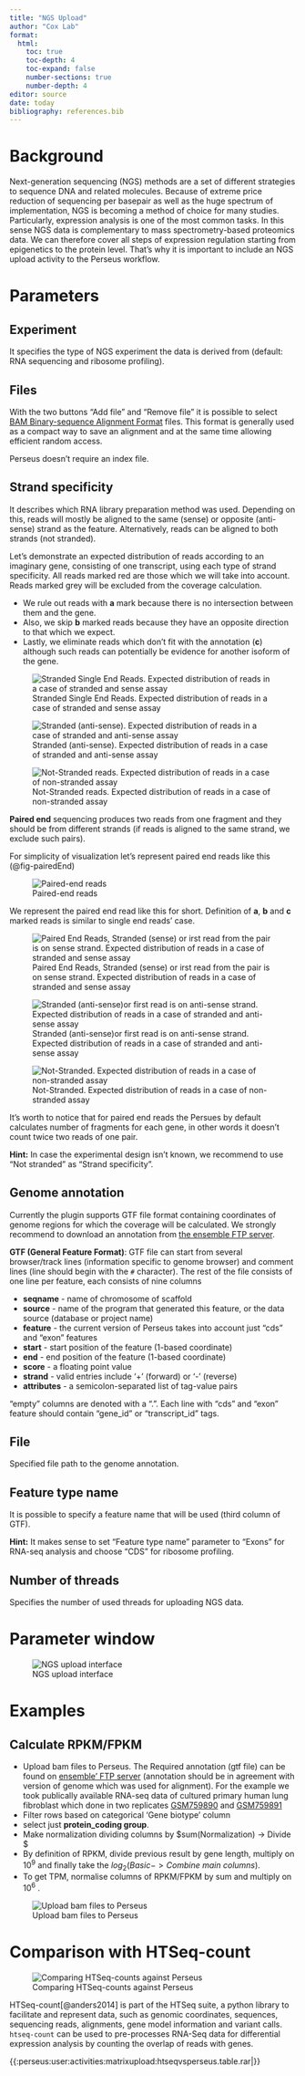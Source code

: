 ```yaml
---
title: "NGS Upload"
author: "Cox Lab"
format: 
  html:
    toc: true
    toc-depth: 4
    toc-expand: false
    number-sections: true
    number-depth: 4
editor: source
date: today
bibliography: references.bib
---
```


```{=html}
<!-- This comment and the line above it must be preserved when editing this file!
The recommended sections are these, but they may be changed on a case by case basis.
===== Detailed description =====
===== Parameters =====
===== Theoretical background =====
===== Examples =====
Make changes only below this line! -->
```
# Background

Next-generation sequencing (NGS) methods are a set of different strategies to sequence DNA and related molecules. Because of extreme price reduction of sequencing per basepair as well as the huge spectrum of implementation, NGS is becoming a method of choice for many studies. Particularly, expression analysis is one of the most common tasks. In this sense NGS data is complementary to mass spectrometry-based proteomics data. We can therefore cover all steps of expression regulation starting from epigenetics to the protein level. That's why it is important to include an NGS upload activity to the Perseus workflow.

# Parameters

## Experiment

It specifies the type of NGS experiment the data is derived from (default: RNA sequencing and ribosome profiling).

## Files

With the two buttons "Add file" and "Remove file" it is possible to select [BAM Binary-sequence Alignment Format](https://samtools.github.io/hts-specs/SAMv1.pdf) files. This format is generally used as a compact way to save an alignment and at the same time allowing efficient random access.

Perseus doesn't require an index file.

## Strand specificity

It describes which RNA library preparation method was used. Depending on this, reads will mostly be aligned to the same (sense) or opposite (anti-sense) strand as the feature. Alternatively, reads can be aligned to both strands (not stranded).

Let's demonstrate an expected distribution of reads according to an imaginary gene, consisting of one transcript, using each type of strand specificity. All reads marked red are those which we will take into account. Reads marked grey will be excluded from the coverage calculation.

-   We rule out reads with **a** mark because there is no intersection between them and the gene.
-   Also, we skip **b** marked reads because they have an opposite direction to that which we expect.
-   Lastly, we eliminate reads which don't fit with the annotation (**c**) although such reads can potentially be evidence for another isoform of the gene.

![Stranded Single End Reads. Expected distribution of reads in a case of stranded and sense assay](images/singlestrandedfor1.png){#fig-singlestrandedfor1}

![Stranded (anti-sense). Expected distribution of reads in a case of stranded and anti-sense assay](images/singlestrandedrev1.png){#fig-singlestrandedrev1}

![Not-Stranded reads. Expected distribution of reads in a case of non-stranded assay](images/singlenotstranded1.png){#fig-singlenotstranded1}

**Paired end** sequencing produces two reads from one fragment and they should be from different strands (if reads is aligned to the same strand, we exclude such pairs).

For simplicity of visualization let's represent paired end reads like this (@fig-pairedEnd)

![Paired-end reads](images/descriptionfinal.png){#fig-pairedEnd}

We represent the paired end read like this for short. Definition of **a**, **b** and **c** marked reads is similar to single end reads' case.

![Paired End Reads, Stranded (sense) or irst read from the pair is on sense strand. Expected distribution of reads in a case of stranded and sense assay](images/pairedstrandedfirst1.png){#fig-pairedstrandedfirst}

![Stranded (anti-sense)or first read is on anti-sense strand. Expected distribution of reads in a case of stranded and anti-sense assay](images/pairedstrandedsecond1.png){#fig-pairedstrandedsecond}

![Not-Stranded. Expected distribution of reads in a case of non-stranded assay](images/pairedstrandedrand.png){#fig-pairedstrandedrand}

It's worth to notice that for paired end reads the Persues by default calculates number of fragments for each gene, in other words it doesn't count twice two reads of one pair.

**Hint:** In case the experimental design isn't known, we recommend to use "Not stranded" as "Strand specificity".

## Genome annotation

Currently the plugin supports GTF file format containing coordinates of genome regions for which the coverage will be calculated. We strongly recommend to download an annotation from [the ensemble FTP server](http://www.ensembl.org/info/data/ftp/index.html).

**GTF (General Feature Format)**: GTF file can start from several browser/track lines (information specific to genome browser) and comment lines (line should begin with the `#` character). The rest of the file consists of one line per feature, each consists of nine columns

-   **seqname** - name of chromosome of scaffold
-   **source** - name of the program that generated this feature, or the data source (database or project name)
-   **feature** - the current version of Perseus takes into account just "cds" and "exon" features
-   **start** - start position of the feature (1-based coordinate)
-   **end** - end position of the feature (1-based coordinate)
-   **score** - a floating point value
-   **strand** - valid entries include '+' (forward) or '-' (reverse)
-   **attributes** - a semicolon-separated list of tag-value pairs

"empty" columns are denoted with a ".". Each line with "cds" and "exon" feature should contain "gene_id" or "transcript_id" tags.

## File

Specified file path to the genome annotation.

## Feature type name

It is possible to specify a feature name that will be used (third column of GTF).

**Hint:** It makes sense to set "Feature type name" parameter to "Exons" for RNA-seq analysis and choose "CDS" for ribosome profiling.

## Number of threads

Specifies the number of used threads for uploading NGS data.

# Parameter window

![NGS upload interface](images/ngsuploadinterface.png)

# Examples

## Calculate RPKM/FPKM

-   Upload bam files to Perseus. The Required annotation (gtf file) can be found on [ensemble' FTP server](http://www.ensembl.org/info/data/ftp/index.html) (annotation should be in agreement with version of genome which was used for alignment). For the example we took publically available RNA-seq data of cultured primary human lung fibroblast which done in two replicates [GSM759890](http://www.ncbi.nlm.nih.gov/geo/query/acc.cgi?acc=GSM759890) and [GSM759891](http://www.ncbi.nlm.nih.gov/geo/query/acc.cgi?acc=GSM759891)
-   Filter rows based on categorical 'Gene biotype' column
-   select just **protein_coding group**.
-   Make normalization dividing columns by \$sum(Normalization) -\> Divide \$
-   By definition of RPKM, divide previous result by gene length, multiply on $10^9$ and finally take the $log_2(Basic -> Combine\ main\ columns)$.
-   To get TPM, normalise columns of RPKM/FPKM by sum and multiply on $10^6$ .

![Upload bam files to Perseus](images/example.png){#fig-upload-bam}

# Comparison with HTSeq-count

![Comparing HTSeq-counts against Perseus](images/htseqvsperseus.multiscatter.png){#fig-htseqvsperseus}

HTSeq-count[@anders2014] is part of the HTSeq suite, a python library to facilitate and represent data, such as genomic coordinates, sequences, sequencing reads, alignments, gene model information and variant calls. `htseq-count` can be used to pre-processes RNA-Seq data for differential expression analysis by counting the overlap of reads with genes.

{{:perseus:user:activities:matrixupload:htseqvsperseus.table.rar\|}}


```{=html}
<!-- ==== Parameters specific for "Chromatin IP" experiment ====
The most popular way to deal with Chromatin IP experiment is sequence relatively small part of a read - enough for unique alignment - and already in silico extend such read until expected length.
{{ :user:activities:matrixupload:chipseqextend.png?500 |}}
But for certain purposes it's important to have exact boarders of fragments. Paired end sequencing complies with this condition. Due not full length reading of them it's important for coverage analysis to fill a gap between reads.
{{ :user:activities:matrixupload:chipseqsplit.png?500 |}}
! -->
```
